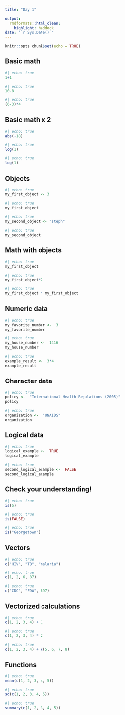 ```yaml
---
title: "Day 1"

output:
  rmdformats::html_clean:
    highlight: haddock
date: "`r Sys.Date()`"
---
```


```r
knitr::opts_chunk$set(echo = TRUE)
```

## Basic math

```r
#| echo: true
1+1
```

```r
#| echo: true
10-8
```

```r
#| echo: true
(6-3)*4
```

## Basic math x 2

```r
#| echo: true
abs(-18)
```

```r
#| echo: true
log(1)
```

```r
#| echo: true
log(1)
```

## Objects

```r
#| echo: true
my_first_object <- 3
```

```r
#| echo: true
my_first_object
```

```r
#| echo: true
my_second_object <- "steph"
```

```r
#| echo: true
my_second_object
```

## Math with objects


```r
#| echo: true
my_first_object
```


```r
#| echo: true
my_first_object*2
```

```r
#| echo: true
my_first_object * my_first_object 
```

## Numeric data

```r
#| echo: true
my_favorite_number <-  3
my_favorite_number
```

```r
#| echo: true
my_house_number <-  1416
my_house_number
```

```r
#| echo: true
example_result <-  3*4
example_result
```


## Character data

```r
#| echo: true
policy <-  "International Health Regulations (2005)"
policy
```

```r
#| echo: true
organization <-  "UNAIDS"
organization
```

## Logical data

```r
#| echo: true
logical_example <-  TRUE
logical_example
```

```r
#| echo: true
second_logical_example <-  FALSE
second_logical_example
```

## Check your understanding!

```r
#| echo: true
is(5)
```


```r
#| echo: true
is(FALSE)
```

```r
#| echo: true
is("Georgetown")
```

## Vectors

```r
#| echo: true
c("HIV", "TB", "malaria")
```

```r
#| echo: true
c(1, 2, 6, 87)
```

```r
#| echo: true
c("CDC", "FDA", 897)
```

## Vectorized calculations

```r
#| echo: true
c(1, 2, 3, 4) + 1
```

```r
#| echo: true
c(1, 2, 3, 4) * 2
```

```r
#| echo: true
c(1, 2, 3, 4) + c(5, 6, 7, 8)
```

## Functions

```r
#| echo: true
mean(c(1, 2, 3, 4, 5))
```


```r
#| echo: true
sd(c(1, 2, 3, 4, 5))
```

```r
#| echo: true
summary(c(1, 2, 3, 4, 5))
```


